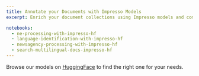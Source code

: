 ```yaml
---
title: Annotate your Documents with Impresso Models
excerpt: Enrich your document collections using Impresso models and compare them with our data.

notebooks:
  - ne-processing-with-impresso-hf
  - language-identification-with-impresso-hf
  - newsagency-processing-with-impresso-hf
  - search-multilingual-docs-impresso-hf
---
```


Browse our models on [HuggingFace](https://huggingface.co/impresso-project/) to find the right one for your needs.
